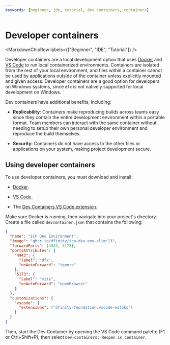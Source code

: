 ```yaml
---
keywords: [beginner, ide, tutorial, dev containers, containers]
---
```



# Developer containers

<MarkdownChipRow labels={["Beginner", "IDE", "Tutorial"]} />



Developer containers are a local development option that uses [Docker](https://www.docker.com/get-started/) and [VS Code](https://code.visualstudio.com/) to run local containerized environments. Containers are isolated from the rest of your local environment, and files within a container cannot be used by applications outside of the container unless explicitly mounted and given access. Developer containers are a good option for developers on Windows systems, since `dfx` is not natively supported for local development on Windows.

Dev containers have additional benefits, including:

- **Replicability**: Containers make reproducing builds across teams easy since they contain the entire development environment within a portable format. Team members can interact with the same container without needing to setup their own personal developer environment and reproduce the build themselves.

- **Security**: Containers do not have access to the other files or applications on your system, making project development secure.

## Using developer containers

To use developer containers, you must download and install:

- [Docker](https://www.docker.com/get-started/).

- [VS Code](https://code.visualstudio.com/).

- The [Dev Containers VS Code extension](https://containers.dev/supporting#dev-containers).

Make sure Docker is running, then navigate into your project's directory. Create a file called `devcontainer.json` that contains the following:

```json
{
  "name": "ICP Dev Environment",
  "image": "ghcr.io/dfinity/icp-dev-env-slim:13",
  "forwardPorts": [4943, 5173],
  "portsAttributes": {
    "4943": {
      "label": "dfx",
      "onAutoForward": "ignore"
    },
    "5173": {
      "label": "vite",
      "onAutoForward": "openBrowser"
    }
  },
  "customizations": {
    "vscode": {
      "extensions": ["dfinity-foundation.vscode-motoko"]
    }
  }
}
```

Then, start the Dev Container by opening the VS Code command palette (F1 or Ctrl+Shift+P), then select `Dev-Containers: Reopen in Container`.

